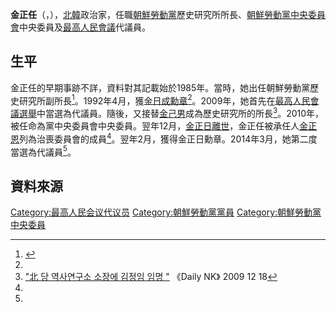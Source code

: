 {{noteTA
|G1=Country
|1=zh:北朝鮮; zh-cn:朝鲜; zh-tw:北韓; zh-hk:北韓; zh-sg:朝鲜;
}}

'''金正任'''（{{lang|ko|김정임}}，{{bd|?||||}}），[[北韓|北韓]]政治家，任職[[朝鮮勞動黨|朝鮮勞動黨]]歷史研究所所長、[[朝鮮勞動黨中央委員會|朝鮮勞動黨中央委員會]]中央委員及[[最高人民會議|最高人民會議]]代議員。

==生平==
金正任的早期事跡不詳，資料對其記載始於1985年。當時，她出任朝鮮勞動黨歷史研究所副所長<ref name="unikorea">{{Cite web |url=http://nkinfo.unikorea.go.kr/nkp/theme/viewPeople.do?pageIndex=3&nkpmno=1271&nkPrsnKornm=&fromYear=&fromMonth=&toYear=&toMonth=&nkPrsnBirthGnacd=&nkPrsnSchulNm=&nkPrsnCareerCn=%EC%B5%9C%EA%B3%A0%EC%9D%B8%EB%AF%BC%ED%9A%8C%EC%9D%98+%EC%A0%9C13%EA%B8%B0+%EB%8C%80%EC%9D%98%EC%9B%90&nkOrgNm= |title=김정임 |accessdate=2014-04-07 |archive-date=2014-04-08 |archive-url=https://web.archive.org/web/20140408213414/http://nkinfo.unikorea.go.kr/nkp/theme/viewPeople.do?pageIndex=3&nkpmno=1271&nkPrsnKornm=&fromYear=&fromMonth=&toYear=&toMonth=&nkPrsnBirthGnacd=&nkPrsnSchulNm=&nkPrsnCareerCn=%EC%B5%9C%EA%B3%A0%EC%9D%B8%EB%AF%BC%ED%9A%8C%EC%9D%98+%EC%A0%9C13%EA%B8%B0+%EB%8C%80%EC%9D%98%EC%9B%90&nkOrgNm= |dead-url=no }}</ref>。1992年4月，獲[[金日成勳章|金日成勳章]]<ref name="unikorea"/>。2009年，她首先在[[2003年朝鮮民主主義人民共和國最高人民會議選舉|最高人民會議選舉]]中當選為代議員。隨後，又接替[[金己男|金己男]]成為歷史研究所的所長<ref>[https://www.dailynk.com/korean/read.php?cataId=nk09000&num=79512 "北 당 역사연구소 소장에 김정임 임명 "] {{Wayback|url=https://www.dailynk.com/korean/read.php?cataId=nk09000&num=79512 |date=20140408214748 }} 《Daily NK》 2009 12 18</ref>。2010年，被任命為黨中央委員會中央委員。翌年12月，[[金正日之死|金正日離世]]，金正任被承任人[[金正恩|金正恩]]列為治喪委員會的成員<ref name="unikorea"/>。翌年2月，獲得金正日勳章。2014年3月，她第二度當選為代議員<ref name="unikorea"/>。

==資料來源==
{{reflist}}

[[Category:最高人民会议代议员|Category:最高人民会议代议员]]
[[Category:朝鮮勞動黨黨員|Category:朝鮮勞動黨黨員]]
[[Category:朝鮮勞動黨中央委員|Category:朝鮮勞動黨中央委員]]